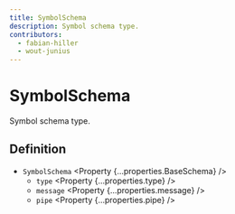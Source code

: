 ```yaml
---
title: SymbolSchema
description: Symbol schema type.
contributors:
  - fabian-hiller
  - wout-junius
---
```



# SymbolSchema

Symbol schema type.

## Definition

- `SymbolSchema` <Property {...properties.BaseSchema} />
  - `type` <Property {...properties.type} />
  - `message` <Property {...properties.message} />
  - `pipe` <Property {...properties.pipe} />
